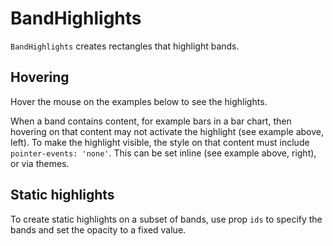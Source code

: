 
# BandHighlights

<Meta title="Addons/Band/BandHighlights" />

`BandHighlights` creates rectangles that highlight bands.

<ArgsTable of={BandHighlights} />

## Hovering

Hover the mouse on the examples below to see the highlights.

<Canvas>
    <Story name="highlights 1">
        <Chart
            id={'bh1'}
            size={[400, 240]}
            padding={[60, 60, 60, 60]}
            style={{ display: 'inline-block' }}
        >
            <Bar {...commonBarProps} horizontal={true} stacked={false}>
                <BandHighlights style={{ fill: '#eeeeee' }} />
                <Bars />
                <Axis variant={'top'} label={'Values (a.u.)'} />
                <Axis variant={'left'} />
            </Bar>
        </Chart>
    </Story>
    <Story name="highlights 2">
        <Chart
            id={'bh2'}
            size={[400, 240]}
            padding={[60, 60, 60, 60]}
            style={{ display: 'inline-block' }}
        >
            <Bar {...commonBarProps} horizontal={true} stacked={false}>
                <BandHighlights style={{ fill: '#eeeeee' }} />
                <Bars style={{ 'pointer-events': 'none' }} />
                <Axis variant={'top'} label={'Values (a.u.)'} />
                <Axis variant={'left'} />
            </Bar>
        </Chart>
    </Story>
</Canvas>

When a band contains content, for example bars in a bar chart, then hovering on that content may not activate the highlight (see example above, left). To make the highlight visible, the style on that content must include `pointer-events: 'none'`. This can be set inline (see example above, right), or via themes.

## Static highlights

To create static highlights on a subset of bands, use prop `ids` to specify the bands and set the opacity to a fixed value.

<Canvas>
    <Story name="static">
        <Chart
            id={'bh2'}
            size={[400, 240]}
            padding={[60, 60, 60, 60]}
            style={{ display: 'inline-block' }}
        >
            <Bar {...commonBarProps} horizontal={true} stacked={false}>
                <BandHighlights ids={['alpha']} style={{ fill: '#dddddd', opacity: 1 }} />
                <Bars />
                <Axis variant={'top'} label={'Values (a.u.)'} />
                <Axis variant={'left'} />
            </Bar>
        </Chart>
    </Story>
</Canvas>
